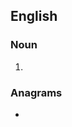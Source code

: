 ==English==

===Noun===
{{head|en|noun plural form}}

# {{plural of|achiever|lang=en}}

===Anagrams===
* {{anagrams|en|a=aceehirsv|chivarees|e-archives|vacheries}}